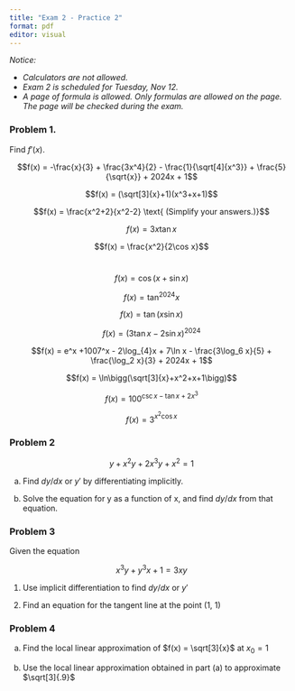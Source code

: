 ```yaml
---
title: "Exam 2 - Practice 2"
format: pdf
editor: visual
---
```


*Notice:*

-   *Calculators are not allowed.*
-   *Exam 2 is scheduled for Tuesday, Nov 12.*
-   *A page of formula is allowed. Only formulas are allowed on the page. The page will be checked during the exam.*

### Problem 1.

Find $f'(x)$.

$$f(x) =  -\frac{x}{3} + \frac{3x^4}{2} - \frac{1}{\sqrt[4]{x^3}} + \frac{5}{\sqrt{x}} + 2024x + 1$$

$$f(x) = (\sqrt[3]{x}+1)(x^3+x+1)$$


$$f(x) = \frac{x^2+2}{x^2-2} \text{   (Simplify your answers.)}$$


\thispagestyle{empty}

$$f(x) = 3x\tan x$$


$$f(x) = \frac{x^2}{2\cos x}$$\

$$f(x) = \cos \bigg(x + \sin x \bigg)$$


$$f(x) = \tan^{2024}x$$


\thispagestyle{empty}

$$f(x) = \tan\bigg(x \sin x\bigg)$$


$$f(x) = \bigg(3\tan x - 2\sin x\bigg)^{2024}$$


$$f(x) = e^x +1007^x - 2\log_{4}x + 7\ln x - \frac{3\log_6 x}{5} + \frac{\log_2 x}{3} + 2024x + 1$$



$$f(x) = \ln\bigg(\sqrt[3]{x}+x^2+x+1\bigg)$$



\thispagestyle{empty}

$$f(x) = 100^{\csc x - \tan x + 2x^3}$$



$$f(x) = 3^{x^2\cos x}$$



### Problem 2

$$
y + x^2y + 2x^3y + x^2 = 1
$$

(a) Find $dy/dx$ or $y'$ by differentiating implicitly.



(b) Solve the equation for y as a function of x, and find $dy/dx$ from that equation.

\thispagestyle{empty}

\thispagestyle{empty}

### Problem 3

Given the equation

$$
x^3y + y^3x + 1 = 3xy
$$

1.  Use implicit differentiation to find $dy/dx$ or $y'$

2.  Find an equation for the tangent line at the point (1, 1)

### Problem 4

(a) Find the local linear approximation of $f(x) = \sqrt[3]{x}$ at $x_0 = 1$\

\thispagestyle{empty}

(b) Use the local linear approximation obtained in part (a) to approximate $\sqrt[3]{.9}$

\thispagestyle{empty}
